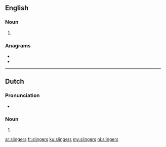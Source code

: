 ==English==

===Noun===
{{head|en|noun plural form}}

# {{plural of|slinger|lang=en}}

===Anagrams===
* {{l|en|girlness}}
* {{l|en|ringless}}

----

==Dutch==

===Pronunciation===
* {{audio|Nl-slingers.ogg|Audio|lang=nl}}

===Noun===
{{head|nl|noun plural form}}

# {{nl-noun form of|pl|slinger}}

[[ar:slingers]]
[[fr:slingers]]
[[ku:slingers]]
[[my:slingers]]
[[nl:slingers]]